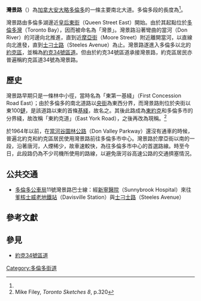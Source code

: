 {{Link style|time=2015-12-12T03:12:34+00:00}}
{{noteTA
|1=zh-hans:公车局; zh-hant:公車局;
}}
{{Infobox road2
| country = CAN
| type = Toronto
| province = ON
| direction_a = 北
| direction_b = 南
| route = 2
| name = 灣景路
| alternate_name = {{lang|en|Bayview Avenue}}
| maint = 多倫多道路部門
| length_km = 18
| length_ref = <ref name="#1">[http://maps.google.ca/maps?f=d&hl=en&geocode=&saddr=Bayview+Ave+%26+Front+St+E+Toronto,+ON&daddr=Bayview+Ave+%4043.683510,+-79.364750+to:Bayview+Ave+%26+Steeles+Ave+E+ON&sll=43.650237,-79.335709&sspn=0.104335,0.233459&ie=UTF8&z=11&om=1 Google 地圖]</ref>
| facility = 行車綫數量：<br>4（河街以北）<br>2（河街以南）
| end_a = [[士刁士路|士刁士路]]（Steeles Avenue）
| end_b = [[皇后街_(多倫多)|皇后街]]（Queen Street）
| cities = [[多倫多|多倫多]]、[[北約克|北約克]]
| browse_next = [[里斯利街|里斯利街]]（Leslie Street）
| next_route = 
| browse_route = 1
| browse_previous = [[央街|央街]]（Yonge Street）
| browse_current = 灣景路（Bayview Avenue）
| previous_route = 
| image = Bayview Avenue Across Bridge.jpg
}}
'''灣景路'''（{{lang-en|Bayview Avenue}}）為[[加拿大|加拿大]][[安大略|安大略]][[多倫多|多倫多]]的一條主要南北大道。多倫多段的長度為{{convert|18|km|mi|abbr=on}}<ref name="#1"/>。

灣景路由多倫多湖邊近[[皇后街_(多倫多)|皇后東街]]（Queen Street East）開始。由於其起點位於[[多倫多灣|多倫多灣]]（Toronto Bay），因而被命名為「灣景」。灣景路沿著彎曲的當河（Don River）的河邊向北推進，直到近[[摩亞街|摩亞街]]（Moore Street）附近離開當河，以直線向北進發，直到[[士刁士大道|士刁士路]]（Steeles Avenue）為止。灣景路遂進入多倫多以北的[[約克區|約克區]]，並稱為[[約克34號區道|約克34號區道]]。但由於約克34號區道承接灣景路，約克區居民亦普遍稱約克區道34號為灣景路。

==歷史==
灣景路早期只是一條林中小徑，當時名為「東第一基綫」（First Concession Road East）；由於多倫多的南北道路以[[央街|央街]]為東西分界，而灣景路則位於央街以東100[[鏈_(量度單位)|鏈]]，是該道路以東的首條[[:en:Concession_road|基綫]]，故名之。其後此路成為[[:en:East_York,_Ontario|東約克]]和多倫多市的分界綫，故改稱「東約克道」（East York Road），之後再改為現稱。<ref>Mike Filey, ''Toronto Sketches 8'', p.320</ref>

於1964年以前，在[[當河谷園林公路|當河谷園林公路]]（Don Valley Parkway）還沒有通車的時候，普遍北約克和約克區居民使用灣景路前往多倫多市中心。灣景路於摩亞街以南的一段，沿著唐河，人煙稀少，故車速較快，為往多倫多市中心的首選路線。時至今日，此段路仍為不少司機所使用的路線，以避免唐河谷高速公路的交通擠塞情況。

==公共交通==
* [[多倫多公車局|多倫多公車局]]11號灣景路巴士線：經[[新寧健康科學中心|新寧醫院]]（Sunnybrook Hospital）來往[[爹核士威老站|爹核士威老地鐵站]]（Davisville Station）與[[士刁士大道|士刁士路]]（Steeles Avenue）

==參考文獻==
{{reflist}}

==參見==
*[[約克34號區道|約克34號區道]]

{{多倫多街道}}

[[Category:多倫多街道|Category:多倫多街道]]